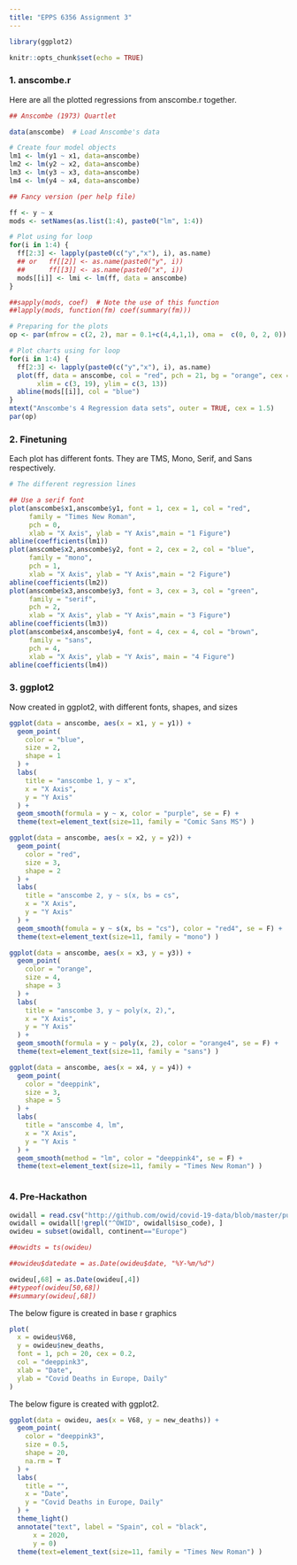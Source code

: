 ```yaml
---
title: "EPPS 6356 Assignment 3"
---
```


```r
library(ggplot2)

knitr::opts_chunk$set(echo = TRUE)
```

### 1. anscombe.r

Here are all the plotted regressions from anscombe.r together.

```r
## Anscombe (1973) Quartlet

data(anscombe)  # Load Anscombe's data

# Create four model objects
lm1 <- lm(y1 ~ x1, data=anscombe)
lm2 <- lm(y2 ~ x2, data=anscombe)
lm3 <- lm(y3 ~ x3, data=anscombe)
lm4 <- lm(y4 ~ x4, data=anscombe)

## Fancy version (per help file)

ff <- y ~ x
mods <- setNames(as.list(1:4), paste0("lm", 1:4))

# Plot using for loop
for(i in 1:4) {
  ff[2:3] <- lapply(paste0(c("y","x"), i), as.name)
  ## or   ff[[2]] <- as.name(paste0("y", i))
  ##      ff[[3]] <- as.name(paste0("x", i))
  mods[[i]] <- lmi <- lm(ff, data = anscombe)
}

##sapply(mods, coef)  # Note the use of this function
##lapply(mods, function(fm) coef(summary(fm)))

# Preparing for the plots
op <- par(mfrow = c(2, 2), mar = 0.1+c(4,4,1,1), oma =  c(0, 0, 2, 0))

# Plot charts using for loop
for(i in 1:4) {
  ff[2:3] <- lapply(paste0(c("y","x"), i), as.name)
  plot(ff, data = anscombe, col = "red", pch = 21, bg = "orange", cex = 1.2,
       xlim = c(3, 19), ylim = c(3, 13))
  abline(mods[[i]], col = "blue")
}
mtext("Anscombe's 4 Regression data sets", outer = TRUE, cex = 1.5)
par(op)
```

### 2. Finetuning

Each plot has different fonts. They are TMS, Mono, Serif, and Sans respectively.

```r
# The different regression lines

## Use a serif font
plot(anscombe$x1,anscombe$y1, font = 1, cex = 1, col = "red",
     family = "Times New Roman",
     pch = 0,
     xlab = "X Axis", ylab = "Y Axis",main = "1 Figure")
abline(coefficients(lm1))
plot(anscombe$x2,anscombe$y2, font = 2, cex = 2, col = "blue",
     family = "mono",
     pch = 1,
     xlab = "X Axis", ylab = "Y Axis",main = "2 Figure")
abline(coefficients(lm2))
plot(anscombe$x3,anscombe$y3, font = 3, cex = 3, col = "green",
     family = "serif",
     pch = 2,
     xlab = "X Axis", ylab = "Y Axis",main = "3 Figure")
abline(coefficients(lm3))
plot(anscombe$x4,anscombe$y4, font = 4, cex = 4, col = "brown",
     family = "sans",
     pch = 4,
     xlab = "X Axis", ylab = "Y Axis", main = "4 Figure")
abline(coefficients(lm4))
```

### 3. ggplot2

Now created in ggplot2, with different fonts, shapes, and sizes

```r
ggplot(data = anscombe, aes(x = x1, y = y1)) +
  geom_point(
    color = "blue",
    size = 2,
    shape = 1
  ) +
  labs(
    title = "anscombe 1, y ~ x",
    x = "X Axis",
    y = "Y Axis"
  ) +
  geom_smooth(formula = y ~ x, color = "purple", se = F) +
  theme(text=element_text(size=11, family = "Comic Sans MS") )

ggplot(data = anscombe, aes(x = x2, y = y2)) +
  geom_point(
    color = "red",
    size = 3,
    shape = 2
  ) +
  labs(
    title = "anscombe 2, y ~ s(x, bs = cs",
    x = "X Axis",
    y = "Y Axis"
  ) +
  geom_smooth(fomula = y ~ s(x, bs = "cs"), color = "red4", se = F) +
  theme(text=element_text(size=11, family = "mono") )

ggplot(data = anscombe, aes(x = x3, y = y3)) +
  geom_point(
    color = "orange",
    size = 4,
    shape = 3
  ) +
  labs(
    title = "anscombe 3, y ~ poly(x, 2),",
    x = "X Axis",
    y = "Y Axis"
  ) +
  geom_smooth(formula = y ~ poly(x, 2), color = "orange4", se = F) +
  theme(text=element_text(size=11, family = "sans") )

ggplot(data = anscombe, aes(x = x4, y = y4)) +
  geom_point(
    color = "deeppink",
    size = 3,
    shape = 5
  ) +
  labs(
    title = "anscombe 4, lm",
    x = "X Axis",
    y = "Y Axis "
  ) +
  geom_smooth(method = "lm", color = "deeppink4", se = F) +
  theme(text=element_text(size=11, family = "Times New Roman") )



```


### 4. Pre-Hackathon

```r
owidall = read.csv("http://github.com/owid/covid-19-data/blob/master/public/data/owid-covid-data.csv?raw=true")
owidall = owidall[!grepl("^OWID", owidall$iso_code), ]
owideu = subset(owidall, continent=="Europe")

##owidts = ts(owideu)

##owideu$datedate = as.Date(owideu$date, "%Y-%m/%d")

owideu[,68] = as.Date(owideu[,4])
##typeof(owideu[50,68])
##summary(owideu[,68])

```


The below figure is created in base r graphics

```r
plot(
  x = owideu$V68,
  y = owideu$new_deaths,
  font = 1, pch = 20, cex = 0.2,
  col = "deeppink3",
  xlab = "Date",
  ylab = "Covid Deaths in Europe, Daily"
)
```



The below figure is created with ggplot2.
```r
ggplot(data = owideu, aes(x = V68, y = new_deaths)) +
  geom_point(
    color = "deeppink3",
    size = 0.5,
    shape = 20,
    na.rm = T
  ) +
  labs(
    title = "",
    x = "Date",
    y = "Covid Deaths in Europe, Daily"
  ) +
  theme_light()
  annotate("text", label = "Spain", col = "black",
      x = 2020,
      y = 0)
  theme(text=element_text(size=11, family = "Times New Roman") )
```






